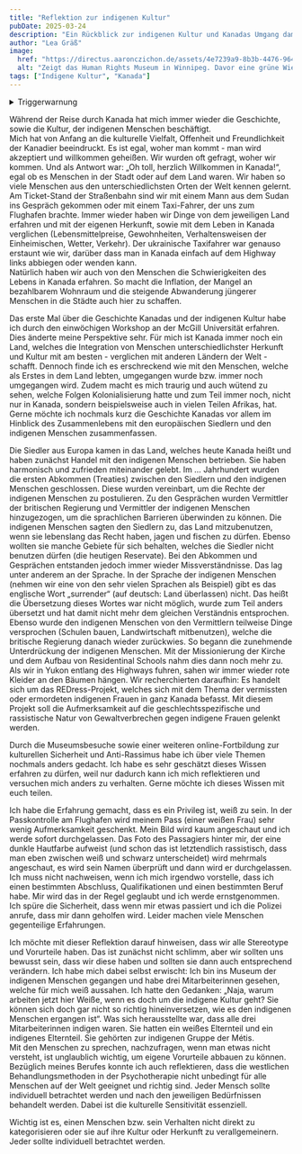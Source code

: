 ```yaml
---
title: "Reflektion zur indigenen Kultur"
pubDate: 2025-03-24
description: "Ein Rückblick zur indigenen Kultur und Kanadas Umgang damit"
author: "Lea Gräß"
image:
  href: "https://directus.aaronczichon.de/assets/4e7239a9-8b3b-4476-9648-173add33cf57.jpeg?quality=70&width=1600"
  alt: "Zeigt das Human Rights Museum in Winnipeg. Davor eine grüne Wiese und ein Sonnenuntergang im Hintergrund."
tags: ["Indigene Kultur", "Kanada"]
---
```



<details>
  <summary>Triggerwarnung</summary>
  Wir kommen aus Deutschland und möchten so viel wie möglich über die Geschichte und die aktuelle Situation der indigenen Menschen in Kanada lernen. Da wir keine Muttersprachler sind, haben wir möglicherweise Fehler gemacht oder nicht alles richtig verstanden. Wir entschuldigen uns dafür.
  Wenn du dich unwohl fühlst oder Verbesserungsvorschläge für diesen Text hast, lass es uns bitte wissen. Wir lernen gerne dazu und verbessern uns.
</details>

Während der Reise durch Kanada hat mich immer wieder die Geschichte, sowie die Kultur, der indigenen Menschen beschäftigt.    
Mich hat von Anfang an die kulturelle Vielfalt, Offenheit und Freundlichkeit der Kanadier beeindruckt. Es ist egal, woher man kommt - man wird akzeptiert und willkommen geheißen. Wir wurden oft gefragt, woher wir kommen. Und als Antwort war: „Oh toll, herzlich Willkommen in Kanada!“, egal ob es Menschen in der Stadt oder auf dem Land waren. 
Wir haben so viele Menschen aus den unterschiedlichsten Orten der Welt kennen gelernt. Am Ticket-Stand der Straßenbahn sind wir mit einem Mann aus dem Sudan ins Gespräch gekommen oder mit einem Taxi-Fahrer, der uns zum Flughafen brachte. Immer wieder haben wir Dinge von dem jeweiligen Land erfahren und mit der eigenen Herkunft, sowie mit dem Leben in Kanada verglichen (Lebensmittelpreise, Gewohnheiten, Verhaltensweisen der Einheimischen, Wetter, Verkehr). Der ukrainische Taxifahrer war genauso erstaunt wie wir, darüber dass man in Kanada einfach auf dem Highway links abbiegen oder wenden kann.    
Natürlich haben wir auch von den Menschen die Schwierigkeiten des Lebens in Kanada erfahren. So macht die Inflation, der Mangel an bezahlbarem Wohnraum und die steigende Abwanderung jüngerer Menschen in die Städte auch hier zu schaffen. 

Das erste Mal über die Geschichte Kanadas und der indigenen Kultur habe ich durch den einwöchigen Workshop an der McGill Universität erfahren. Dies änderte meine Perspektive sehr. Für mich ist Kanada immer noch ein Land, welches die Integration von Menschen unterschiedlichster Herkunft und Kultur mit am besten - verglichen mit  anderen Ländern der Welt - schafft. Dennoch finde ich es erschreckend wie mit den Menschen, welche als Erstes in dem Land lebten, umgegangen wurde bzw. immer noch umgegangen wird. Zudem macht es mich traurig und auch wütend zu sehen, welche Folgen Kolonialisierung hatte und zum Teil immer noch, nicht nur in Kanada, sondern beispielsweise auch in vielen Teilen Afrikas, hat.    
Gerne möchte ich nochmals kurz die Geschichte Kanadas vor allem im Hinblick des Zusammenlebens mit den europäischen Siedlern und den indigenen Menschen zusammenfassen. 

Die Siedler aus Europa kamen in das Land, welches heute Kanada heißt und haben zunächst Handel mit den indigenen Menschen betrieben. Sie haben harmonisch und zufrieden miteinander gelebt. Im … Jahrhundert wurden die ersten Abkommen (Treaties) zwischen den Siedlern und den indigenen Menschen geschlossen. Diese wurden vereinbart, um die Rechte der indigenen Menschen zu postulieren. Zu den Gesprächen wurden Vermittler der britischen Regierung und Vermittler der indigenen Menschen hinzugezogen, um die sprachlichen Barrieren überwinden zu können. Die indigenen Menschen sagten den Siedlern zu, das Land mitzubenutzen, wenn sie lebenslang das Recht haben, jagen und fischen zu dürfen. Ebenso wollten sie manche Gebiete für sich behalten, welches die Siedler nicht benutzen dürfen (die heutigen Reservate). Bei den Abkommen und Gesprächen entstanden jedoch immer wieder Missverständnisse. Das lag unter anderem an der Sprache. In der Sprache der indigenen Menschen (nehmen wir eine von den sehr vielen Sprachen als Beispiel) gibt es das englische Wort „surrender“ (auf deutsch: Land überlassen) nicht. Das heißt die Übersetzung dieses Wortes war nicht möglich, wurde zum Teil anders übersetzt und hat damit nicht mehr dem gleichen Verständnis entsprochen. Ebenso wurde den indigenen Menschen von den Vermittlern teilweise Dinge versprochen (Schulen bauen, Landwirtschaft mitbenutzen), welche die britische Regierung danach wieder zurückwies. So begann die zunehmende Unterdrückung der indigenen Menschen. Mit der Missionierung der Kirche und dem Aufbau von Residentinal Schools nahm dies dann noch mehr zu.    
Als wir in Yukon entlang des Highways fuhren, sahen wir immer wieder rote Kleider an den Bäumen hängen. Wir recherchierten daraufhin: Es handelt sich um das REDress-Projekt, welches sich mit dem Thema der vermissten oder ermordeten indigenen Frauen in ganz Kanada befasst. Mit diesem Projekt soll die Aufmerksamkeit auf die geschlechtsspezifische und rassistische Natur von Gewaltverbrechen gegen indigene Frauen gelenkt werden. 

Durch die Museumsbesuche sowie einer weiteren online-Fortbildung zur kulturellen Sicherheit und Anti-Rassimus habe ich über viele Themen nochmals anders gedacht. Ich habe es sehr geschätzt dieses Wissen erfahren zu dürfen, weil nur dadurch kann ich mich reflektieren und versuchen mich anders zu verhalten. Gerne möchte ich dieses Wissen mit euch teilen. 

Ich habe die Erfahrung gemacht, dass es ein Privileg ist, weiß zu sein. In der Passkontrolle am Flughafen wird meinem Pass (einer weißen Frau) sehr wenig Aufmerksamkeit geschenkt.  Mein Bild wird kaum angeschaut und ich werde sofort durchgelassen. Das Foto des Passagiers hinter mir, der eine dunkle Hautfarbe aufweist (und schon das ist letztendlich rassistisch, dass man eben zwischen weiß und schwarz unterscheidet) wird mehrmals angeschaut, es wird sein Namen überprüft und dann wird er durchgelassen.    
Ich muss nicht nachweisen, wenn ich mich irgendwo vorstelle, dass ich einen bestimmten Abschluss, Qualifikationen und einen bestimmten Beruf habe. Mir wird das in der Regel geglaubt und ich werde ernstgenommen.    
Ich spüre die Sicherheit, dass wenn mir etwas passiert und ich die Polizei anrufe, dass mir dann geholfen wird. 
Leider machen viele Menschen gegenteilige Erfahrungen. 

Ich möchte mit dieser Reflektion darauf hinweisen, dass wir alle Stereotype und Vorurteile haben. Das ist zunächst nicht schlimm, aber wir sollten uns bewusst sein, dass wir diese haben und sollten sie dann auch entsprechend verändern.
Ich habe mich dabei selbst erwischt: Ich bin ins Museum der indigenen Menschen gegangen und habe drei Mitarbeiterinnen gesehen, welche für mich weiß aussahen.  Ich hatte den Gedanken: „Naja, warum arbeiten jetzt hier Weiße, wenn es doch um die indigene Kultur geht? Sie können sich doch gar nicht so richtig hineinversetzen, wie es den indigenen Menschen ergangen ist“. Was sich herausstellte war, dass alle drei Mitarbeiterinnen indigen waren. Sie hatten ein weißes Elternteil und ein indigenes Elternteil. Sie gehörten zur indigenen Gruppe der Métis.    
Mit den Menschen zu sprechen, nachzufragen, wenn man etwas nicht versteht, ist unglaublich wichtig, um eigene Vorurteile abbauen zu können.    
Bezüglich meines Berufes konnte ich auch reflektieren, dass die westlichen Behandlungsmethoden in der Psychotherapie nicht unbedingt für alle Menschen auf der Welt geeignet und richtig sind. Jeder Mensch sollte individuell betrachtet werden und nach den jeweiligen Bedürfnissen behandelt werden. Dabei ist die kulturelle Sensitivität essenziell. 

Wichtig ist es, einen Menschen bzw. sein Verhalten nicht direkt zu kategorisieren oder sie auf ihre Kultur oder Herkunft zu verallgemeinern. Jeder sollte individuell betrachtet werden.  